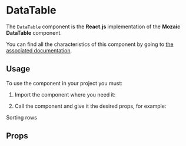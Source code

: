 
<Meta title="Components/DataTable" component={DataTable} argTypes={argTypes} />

# DataTable

The `DataTable` component is the **React.js** implementation of the **Mozaic DataTable** component.

You can find all the characteristics of this component by going to [the associated documentation](https://mozaic.adeo.cloud/Components/DataTable/).

## Usage

To use the component in your project you must:

1. Import the component where you need it:

<Source language="javascript" code="import { DataTable } from '@mozaic-ds/react';" />

2. Call the component and give it the desired props, for example:

Sorting rows

<Canvas withSource="open">
    <Story story={SortingRowsRender} />
</Canvas>

## Props

<ArgsTable of={DataTable} />
